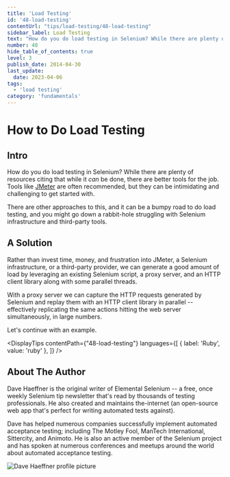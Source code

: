 ```yaml
---
title: 'Load Testing'
id: '48-load-testing'
contentUrl: "tips/load-testing/48-load-testing"
sidebar_label: Load Testing
text: "How do you do load testing in Selenium? While there are plenty of resources citing that while it _can_ be done, there are better tools for the job. Tools like JMeter are often recommended, but they can be intimidating and challenging to get started."
number: 48
hide_table_of_contents: true
level: 3
publish_date: 2014-04-30
last_update:
  date: 2023-04-06
tags:
  - 'load testing'
category: 'fundamentals'
---
```


# How to Do Load Testing

## Intro

How do you do load testing in Selenium? While there are plenty of resources citing that while it _can_ be done,
there are better tools for the job. Tools like [JMeter](https://jmeter.apache.org/) are often recommended, but they can be intimidating
and challenging to get started with.

There are other approaches to this, and it can be a bumpy road to do load testing, and you might go down a
rabbit-hole struggling with Selenium infrastructure and third-party tools.

## A Solution

Rather than invest time, money, and frustration into JMeter, a Selenium infrastructure, or a third-party provider,
we can generate a good amount of load by leveraging an existing Selenium script, a proxy server, and an HTTP client
library along with some parallel threads.

With a proxy server we can capture the HTTP requests generated by Selenium and replay them with an HTTP client
library in parallel -- effectively replicating the same actions hitting the web server simultaneously, in large
numbers.

Let's continue with an example.



<DisplayTips contentPath={"48-load-testing"} languages={[
    { label: 'Ruby', value: 'ruby' },
]} />


## About The Author

Dave Haeffner is the original writer of Elemental Selenium -- a free, once weekly Selenium tip newsletter that's read
by thousands of testing professionals. He also created and maintains the-internet (an open-source web app that's
perfect for writing automated tests against).

Dave has helped numerous companies successfully implement automated acceptance testing; including The Motley Fool,
ManTech International, Sittercity, and Animoto. He is also an active member of the Selenium project and has spoken
at numerous conferences and meetups around the world about automated acceptance testing.

![Dave Haeffner profile picture](/img/authors/dave-haeffner.jpeg#author-img 'a title')



